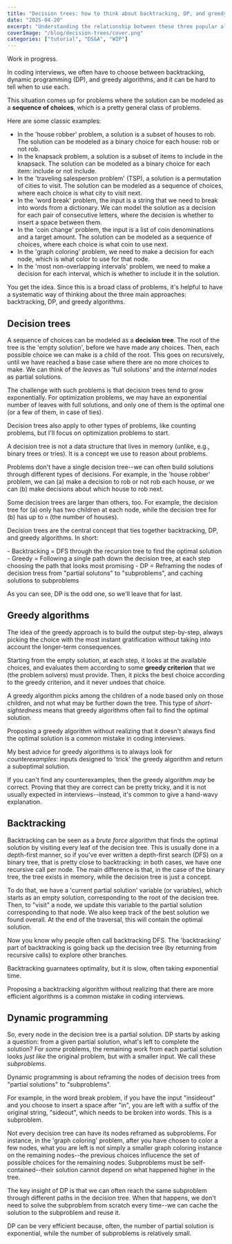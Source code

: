 ```yaml
---
title: "Decision trees: how to think about backtracking, DP, and greedy algorithms (WIP)"
date: "2025-04-20"
excerpt: "Understanding the relationship between these three popular algorithmic techniques."
coverImage: "/blog/decision-trees/cover.png"
categories: ["tutorial", "DS&A", "WIP"]
---
```


<Callout>
  Work in progress.
</Callout>

In coding interviews, we often have to choose between backtracking, dynamic programming (DP), and greedy algorithms, and it can be hard to tell when to use each.

This situation comes up for problems where the solution can be modeled as a **sequence of choices**, which is a pretty general class of problems.

Here are some classic examples:

- In the 'house robber' problem, a solution is a subset of houses to rob. The solution can be modeled as a binary choice for each house: rob or not rob.
- In the knapsack problem, a solution is a subset of items to include in the knapsack. The solution can be modeled as a binary choice for each item: include or not include.
- In the 'traveling salesperson problem' (TSP), a solution is a permutation of cities to visit. The solution can be modeled as a sequence of choices, where each choice is what city to visit next.
- In the 'word break' problem, the input is a string that we need to break into words from a dictionary. We can model the solution as a decision for each pair of consecutive letters, where the decision is whether to insert a space between them.
- In the 'coin change' problem, the input is a list of coin denominations and a target amount. The solution can be modeled as a sequence of choices, where each choice is what coin to use next.
- In the 'graph coloring' problem, we need to make a decision for each node, which is what color to use for that node.
- In the 'most non-overlapping intervals' problem, we need to make a decision for each interval, which is whether to include it in the solution.

You get the idea. Since this is a broad class of problems, it's helpful to have a systematic way of thinking about the three main approaches: backtracking, DP, and greedy algorithms.

## Decision trees

A sequence of choices can be modeled as a **decision tree**. The root of the tree is the 'empty solution', before we have made any choices. Then, each possible choice we can make is a child of the root. This goes on recursively, until we have reached a base case where there are no more choices to make. We can think of the *leaves* as 'full solutions' and the *internal nodes* as partial solutions.

The challenge with such problems is that decision trees tend to grow exponentially. For optimization problems, we may have an exponential number of leaves with full solutions, and only one of them is the optimal one (or a few of them, in case of ties).

Decision trees also apply to other types of problems, like counting problems, but I'll focus on optimization problems to start.

<Callout>
  A decision tree is not a data structure that lives in memory (unlike, e.g., binary trees or tries). It is a concept we use to reason about problems.
</Callout>

Problems don't have a single decision tree--we can often build solutions through different types of decisions. For example, in the 'house robber' problem, we can (a) make a decision to rob or not rob each house, *or* we can (b) make decisions about which house to rob next.

Some decision trees are larger than others, too. For example, the decision tree for (a) only has two children at each node, while the decision tree for (b) has up to `n` (the number of houses).

Decision trees are the central concept that ties together backtracking, DP, and greedy algorithms. In short:

<Callout>
- Backtracking = DFS through the recursion tree to find the optimal solution
- Greedy = Following a single path down the decision tree, at each step choosing the path that looks most promising
- DP = Reframing the nodes of decision tress from "partial solutons" to "subproblems", and caching solutions to subproblems
</Callout>

As you can see, DP is the odd one, so we'll leave that for last.

## Greedy algorithms

The idea of the greedy approach is to build the output step-by-step, always picking the choice with the most instant gratification without taking into account the longer-term consequences.

Starting from the empty solution, at each step, it looks at the available choices, and evaluates them according to some **greedy criterion** that we (the problem solvers) must provide. Then, it picks the best choice according to the greedy criterion, and it never undoes that choice.

A greedy algorithm picks among the children of a node based only on those children, and not what may be further down the tree. This type of *short-sightedness* means that greedy algorithms often fail to find the optimal solution.

<Callout>
  Proposing a greedy algorithm without realizing that it doesn't always find the optimal solution is a common mistake in coding interviews. 
</Callout>

My best advice for greedy algorithms is to always look for *counterexamples*: inputs designed to 'trick' the greedy algorithm and return a suboptimal solution.

If you can't find any counterexamples, then the greedy algorithm *may* be correct. Proving that they are correct can be pretty tricky, and it is not usually expected in interviews--instead, it's common to give a hand-wavy explanation.

## Backtracking

Backtracking can be seen as a *brute force* algorithm that finds the optimal solution by visiting every leaf of the decision tree. This is usually done in a depth-first manner, so if you've ever written a depth-first search (DFS) on a binary tree, that is pretty close to backtracking: in both cases, we have one recursive call per node. The main difference is that, in the case of the binary tree, the tree exists in memory, while the decision tree is just a concept.

To do that, we have a 'current partial solution' variable (or variables), which starts as an empty solution, corresponding to the root of the decision tree. Then, to "visit" a node, we update this variable to the partial solution corresponding to that node. We also keep track of the best solution we found overall. At the end of the traversal, this will contain the optimal solution.

Now you know why people often call backtracking DFS. The 'backtracking' part of backtracking is going back up the decision tree (by returning from recursive calls) to explore other branches.

Backtracking guarnatees optimality, but it is slow, often taking exponential time.

<Callout>
  Proposing a backtracking algorithm without realizing that there are more efficient algorithms is a common mistake in coding interviews. 
</Callout>

## Dynamic programming

So, every node in the decision tree is a partial solution. DP starts by asking a question: from a given partial solution, what's left to complete the solution? For *some* problems, the remaining work from each partial solution looks *just like* the original problem, but with a smaller input. We call these *subproblems*.

<Callout>
  Dynamic programming is about reframing the nodes of decision trees from "partial solutions" to "subproblems".
</Callout>

For example, in the word break problem, if you have the input "insideout" and you choose to insert a space after "in", you are left with a suffix of the original string, "sideout", which needs to be broken into words. This is a subproblem.

Not every decision tree can have its nodes reframed as subproblems. For instance, in the 'graph coloring' problem, after you have chosen to color a few nodes, what you are left is not simply a smaller graph coloring instance on the remaining nodes--the previous choices influcence the set of possible choices for the remaining nodes. Subproblems must be self-contained--their solution cannot depend on what happened higher in the tree.

The key insight of DP is that we can often reach the same subproblem through different paths in the decision tree. When that happens, we don't need to solve the subproblem from scratch every time--we can cache the solution to the subproblem and reuse it.

DP can be very efficient because, often, the number of partial solution is exponential, while the number of subproblems is relatively small.



















